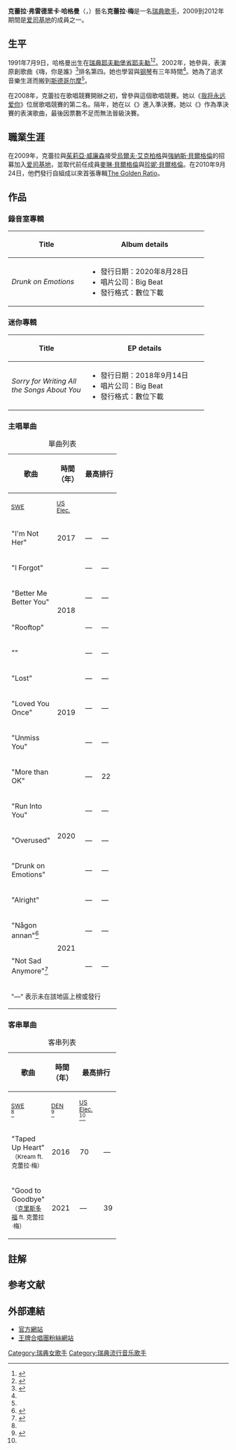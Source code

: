 {{translating|[[w:en:Clara_Mae|w:en:Clara Mae]]||tpercent=60|time=2022-07-01}}
{{noteTA
| 1= zh-cn:参见; zh-hk:參見; zh-mo:參見; zh-my:参见; zh-sg:参见; zh-tw:相關條目;
| 2= zh-cn:参考文献; zh-hk:參考文獻; zh-mo:參考文獻; zh-my:参考文献; zh-sg:参考文献; zh-tw:參考資料;
| 3= zh-cn:爱司基地; zh-hk:愛司基地; zh-mo:愛司基地; zh-my:爱司基地; zh-sg:爱司基地; zh-tw:王牌合唱團;
| 4= zh-cn:理查德; zh-hk:理查德; zh-mo:理查德; zh-my:理查德; zh-sg:理查德; zh-tw:理查;
}}
{{Infobox musical artist
| Img   = Saja Sessions 02 22 2018 -29 (40417332852).jpg
| caption   = 2018年在[[洛杉矶|洛杉矶]]表演
| Image_size            = 
| Background            = 女歌手
| Born                  = {{Birth date and age|1991|07|09|df=y}}
| birth_place           = [[瑞典|瑞典]][[耶夫勒堡省|耶夫勒堡省]][[耶夫勒|耶夫勒]]
| Death_date            =
| Origin                = {{SWE}}
| Instrument            = 
| Genre                 = [[流行_(音樂類型)|流行]]
| Occupation            = 歌手
| Years_active          = 2008年－至今
| Label                 = {{translink|en|Big Beat Records (American record label)|Big Beat Records}}<br>[[大西洋唱片|大西洋唱片]]
| Associated_acts       = [[爱司基地|爱司基地]]（2009到2012年）<br>[[提雅斯多|提雅斯多]]<br>[[大衛·庫塔_(DJ)|大衛·庫塔 (DJ)]]<br>{{translink|en|Kream}}
| URL                   = 
}}
'''克蕾拉·弗雷德里卡·哈格曼'''（{{Lang-sv|Clara Fredrika Hagman}}，{{bd|1990年|7月9日}}）藝名'''克蕾拉·梅'''{{notetag|{{lang-en|Clara Mae}}}}是一名[[瑞典|瑞典]][[歌手|歌手]]，2009到2012年期間是[[爱司基地|爱司基地]]的成員之一。

== 生平 ==
1991年7月9日，哈格曼出生在[[瑞典|瑞典]][[耶夫勒堡省|耶夫勒堡省]][[耶夫勒|耶夫勒]]<ref name="GDAce">{{cite news | last1=Ränttilä| first1=Angelica|last2=Linderstam |first2=Madelene | title =Nytt ess i Ace of Base| newspaper =Gefle Dagblad|language =sv | date =August 8, 2010 | url =http://www.gd.se/gastrikland/gavle/nytt-ess-i-ace-of-base-1| accessdate =May 5, 2018}}</ref><ref name="OTW">{{cite news | last=Damoui| first=Yasmin| title =EXCLUSIVE PREMIERE + Q&A: Artist To Watch Clara Mae Exemplifies Individuality in "I’m Not Her" Acoustic| publisher =[[Ones_to_Watch|Ones to Watch]]| date =January 4, 2018 | url =http://www.onestowatch.com/blog/exclusive-premiere-qa-artist-to-watch-clara| accessdate =May 5, 2018}}</ref>。2002年，她參與{{translink|en|Lilla Melodifestivalen|瑞典小型旋律節}}，表演原創歌曲《嗨，你是誰》<ref>{{youtube|rCxbVum9o9M|2002年克蕾拉《嗨，你是誰》}}</ref>排名第四。她也學習{{translink|en|Vocal jazz|人聲爵士}}與[[钢琴|钢琴]]有三年時間<ref name="GDAce"/>。她為了追求音樂生涯而搬到[[斯德哥尔摩|斯德哥尔摩]]<ref name="OTW"/>。<p>在2008年，克蕾拉在{{translink|en|Next Star (Romanian TV series)|Next Star}}歌唱競賽開辦之初，曾參與這個歌唱競賽。她以《[[我将永远爱你|我将永远爱你]]》位居歌唱競賽的第二名。隔年，她在{{translink|en|Idol 2009 (Sweden)|Idol 2009}}以《{{translink|en|Warwick Avenue (song)|Warwick Avenue}}》進入準決賽。她以《{{translink|en|Release Me (Oh Laura song)|Release Me}}》作為準決賽的表演歌曲，最後因票數不足而無法晉級決賽。

== 職業生涯 ==
在2009年，克蕾拉與[[Julia_Williamson|茱莉亞·威廉森]]接受[[Ulf_Ekberg|烏爾夫·艾克柏格]]與[[Jonas_Berggren|強納斯·貝爾格倫]]的招募加入[[爱司基地|爱司基地]]，並取代前任成員[[Malin_Berggren|麥琳·貝爾格倫]]與[[Jenny_Berggren|珍妮·貝爾格倫]]。在2010年9月24日，他們發行自組成以來首張專輯[[The_Golden_Ratio_(album)|The Golden Ratio]]。

== 作品 ==
=== 錄音室專輯 ===
{| class="wikitable plainrowheaders" style="text-align:center;"
|-
! scope="col" rowspan="1" style="width:10em;"| Title
! scope="col" rowspan="1" style="width:16em;"| Album details
|-
! scope="row"| ''Drunk on Emotions''
|align = left|
*發行日期：2020年8月28日
*唱片公司：Big Beat
*發行格式：數位下載
|}

=== 迷你專輯 ===
{| class="wikitable plainrowheaders" style="text-align:center;"
|-
! scope="col" rowspan="1" style="width:10em;"| Title
! scope="col" rowspan="1" style="width:16em;"| EP details
|-
! scope="row"| ''Sorry for Writing All the Songs About You''
|align = left|
*發行日期：2018年9月14日
*唱片公司：Big Beat
*發行格式：數位下載
|}

=== 主唱單曲 ===
{| class="wikitable plainrowheaders" style="text-align:center;"
|+ 單曲列表
! rowspan="2" |歌曲
! rowspan="2" |時間（年）
! colspan="2" |最高排行
! rowspan="2" |專輯
|-
! scope="col" style="width:3em;font-size:85%;" | [[瑞典最熱榜|SWE]]<br>
! scope="col" style="width:3em;font-size:85%;" | [[w:en:Dance/Electronic_Songs|US<br> Elec.]]
|-
! scope="row" |"I'm Not Her"
|2017
| — || —
|rowspan="4"| ''Sorry for Writing All the Songs About You''
|-
! scope="row" |"I Forgot"
|rowspan="4"|2018
| — || —
|-
! scope="row"| "Better Me Better You"<br/>{{small|（ft. {{translink|en|Jake Miller (singer)|Jake Miller}}）}}
| — || —
|-
! scope="row"| "Rooftop"
| — || —
|-
! scope="row"| "{{translink|en|Call Your Girlfriend}}"
| — || —
|{{n/a|Non-album singles}}
|-
! scope="row"| "Lost"
|rowspan="3"| 2019
| — || —
|rowspan="3"| ''Drunk on Emotions''
|-
! scope="row"| "Loved You Once"
| — || —
|-
! scope="row"| "Unmiss You"
| — || —
|-
! scope="row"| "More than OK"<br>{{small|（與[[R3hab|R3hab]]以及{{translink|en|Frank Walker (musician)|Frank Walker}}合作）}}
|rowspan="5"|2020
| — || 22
| {{N/A|Non-album single}}
|-
! scope="row" |"Run Into You"
| — || —
|rowspan="4"| ''Drunk on Emotions''
|-
! scope="row" |"Overused"<br>{{small|（ft. [[Gnash_(音樂人)|Gnash]]）}}
| — || —
|-
! scope="row" |"Drunk on Emotions"
| — || —
|-
! scope="row" |"Alright"<br>{{small|（ft. {{translink|en|Russell Dickerson}}）}}
| — || —
|-
! scope="row" |"Någon annan"<ref>{{Cite web|url=https://music.apple.com/us/album/n%C3%A5gon-annan-single/1564737071|title=Någon annan - 克蕾拉·梅在Apple Music發行的單曲|publisher=[[Apple_Music|Apple Music]]|access-date=7 May 2021}}</ref>
| rowspan="2"| 2021
| — || —
| rowspan="2"{{TBA}}
|-
! scope="row"| "Not Sad Anymore"<ref>{{Cite web|url=https://music.apple.com/us/album/not-sad-anymore-single/1570734546|title=Not Sad Anymore - 克蕾拉·梅在Apple Music發行的單曲|publisher=[[Apple_Music|Apple Music]]|access-date=18 June 2021}}</ref>
| — || —
|-
| colspan="15" style="font-size:90%"| "—" 表示未在該地區上榜或發行
|}

=== 客串單曲 ===
{| class="wikitable plainrowheaders" style="text-align:center;"
|+ 客串列表
! rowspan="2"| 歌曲
! rowspan="2"| 時間（年）
! colspan="3"| 最高排行
! rowspan="2"| 專輯
|-
! scope="col" style="width:3em;font-size:85%;" | [[瑞典最熱榜|SWE]]<br/><ref name="SWE"/>
! scope="col" style="width:3em;font-size:85%;" | [[Hitlisten|DEN]]<br/><ref>{{cite web|url=http://hitlisten.nu/default.asp?w=11&y=2021&list=t40|title=Track Top-40 Uge 11, 2021|publisher=[[Hitlisten|Hitlisten]]|language=da|access-date=24 March 2021}}</ref>
! scope="col" style="width:3em;font-size:85%;" | [[w:en:Dance/Electronic_Songs|US<br> Elec.]]<br/><ref name="Bill"/>
|-
! scope="row"| "Taped Up Heart"<br /><span style="font-size:85%;">（Kream ft. 克蕾拉·梅）</span>
| 2016
| 70 || — || 21
| rowspan="2" {{n/a|Non-album singles}}
|-
! scope="row"| "Good to Goodbye"<br /><span style="font-size:85%;">（[[克里斯多福_(歌手)|克里斯多福]] ft. 克蕾拉·梅）</span>
| 2021
| — || 39 || —
|}

== 註解 ==
{{notefoot}}

== 参考文献 ==
{{reflist}}

== 外部連結 ==
{{commons|Category:Clara Mae}}
*[http://www.iamclaramae.com/ 官方網站] {{Wayback|url=http://www.iamclaramae.com/ |date=20150707181825}}
*[http://www.ultimateaceofbase.com/members/clara-hagman-julia-williamson 王牌合唱團粉絲網站] {{Wayback|url=http://www.ultimateaceofbase.com/members/clara-hagman-julia-williamson |date=20101201005404}}

{{authority control}}
{{DEFAULTSORT:Hagman, Clara}}
[[Category:瑞典女歌手|Category:瑞典女歌手]]
[[Category:瑞典流行音乐歌手|Category:瑞典流行音乐歌手]]